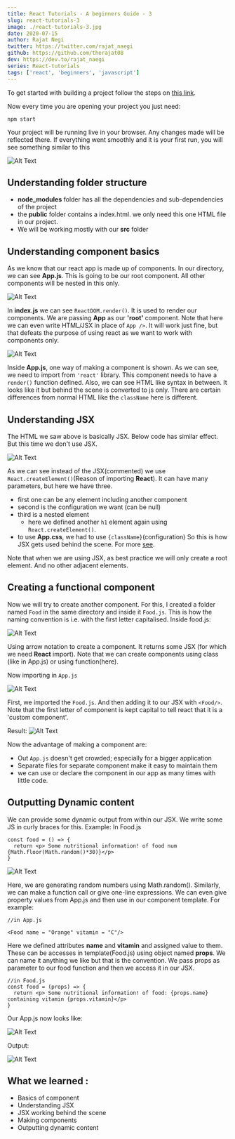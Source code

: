 ```yaml
---
title: React Tutorials - A beginners Guide - 3
slug: react-tutorials-3
image: ./react-tutorials-3.jpg
date: 2020-07-15
author: Rajat Negi
twitter: https://twitter.com/rajat_naegi
github: https://github.com/therajat08
dev: https://dev.to/rajat_naegi
series: React-tutorials
tags: ['react', 'beginners', 'javascript']
---
```


To get started with building a project follow the steps on [this link](https://github.com/facebook/create-react-app).
 
Now every time you are opening your project you just need:

<div className={styles.code__block}>

```
npm start
```

</div>

Your project will be running live in your browser. Any changes made will be reflected there.
If everything went smoothly and it is your first run, you will see something similar to this
 
![Alt Text](https://ik.imagekit.io/thewebdev/React-Tutorials/3/1_cl70wWlgL.gif)
 
## Understanding folder structure
 
 - **node_modules** folder has all the dependencies and sub-dependencies of the project
 - the **public** folder contains a index.html. we only need this one HTML file in our project.
 - We will be working mostly with our **src** folder
 
## Understanding component basics
As we know that our react app is made up of components. In our directory, we can see **App.js**. This is going to be our root component. All other components will be nested in this only.
 
![Alt Text](https://ik.imagekit.io/thewebdev/React-Tutorials/3/2_Xfev5kFIt.png)
 
In **index.js** we can see `ReactDOM.render()`. It is used to render our components. We are passing **App** as our **'root'** component. Note that here we can even write HTML/JSX in place of `App />`. It will work just fine, but that defeats the purpose of using react as we want to work with components only.
 
![Alt Text](https://ik.imagekit.io/thewebdev/React-Tutorials/3/3_d3WIOyk3-.png)
 
Inside **App.js**, one way of making a component is shown. As we can see, we need to import from `'react'` library. This component needs to have a `render()` function defined. Also, we can see HTML like syntax in between. It looks like it but behind the scene is converted to js only. There are certain differences from normal HTML like the `className` here is different.  
 
## Understanding JSX
 
The HTML we saw above is basically JSX. Below code has similar effect. But this time we don't use JSX.
 
![Alt Text](https://ik.imagekit.io/thewebdev/React-Tutorials/3/4_UbfngL6YS.png)
 
As we can see instead of the JSX(commented) we use `React.createElement()`(Reason of importing **React**). It can have many parameters, but here we have three.
 - first one can be any element including another component
 - second is the configuration we want (can be null)
 - third is a nested element
    - here we defined another `h1` element again using `React.createElement()`.
 - to use **App.css**, we had to use `{className}`(configuration)
So this is how JSX gets used behind the scene. For more [see](https://reactjs.org/docs/react-api.html#createelement).
 
Note that when we are using JSX, as best practice we will only create a root element. And no other adjacent elements.
 
## Creating a functional component
 
Now we will try to create another component. For this, I created a folder named `Food` in the same directory and inside it `Food.js`. This is how the naming convention is i.e. with the first letter capitalised. Inside food.js:
 
![Alt Text](https://ik.imagekit.io/thewebdev/React-Tutorials/3/5_plc-RQMy_M.png)
 
Using arrow notation to create a component. It returns some JSX (for which we need **React** import). Note that we can create components using class (like in App.js) or using function(here).
 
Now importing in `App.js`
 
![Alt Text](https://ik.imagekit.io/thewebdev/React-Tutorials/3/6_eSyMzUiI3A.png)
 
First, we imported the `Food.js`. And then adding it to our JSX with `<Food/>`. Note that the first letter of component is kept capital to tell react that it is a 'custom component'.
 
Result:
![Alt Text](https://ik.imagekit.io/thewebdev/React-Tutorials/3/7_Xt86tUaO4b.png)
 
Now the advantage of making a component are:
  - Out `App.js` doesn't get crowded; especially for a bigger application
  - Separate files for separate component make it easy to maintain them
  - we can use or declare the component in our app as many times with little code.
 
## Outputting Dynamic content
 
We can provide some dynamic output from within our JSX. We write some JS in curly braces for this. Example:
In Food.js

<div className={styles.code__block}>

```
const food = () => {
  return <p> Some nutritional information! of food num {Math.floor(Math.random()*30)}</p>
}
```

</div>

![Alt Text](https://ik.imagekit.io/thewebdev/React-Tutorials/3/8_8Ihi0_r4fi.png)
 
Here, we are generating random numbers using Math.random(). Similarly, we can make a function call or give one-line expressions.
We can even give property values from App.js and then use in our component template. For example:

<div className={styles.code__block}>

```
//in App.js

<Food name = "Orange" vitamin = "C"/>
```

</div>

Here we defined attributes **name** and **vitamin** and assigned value to them. These can be accesses in template(Food.js) using object named **props**. We can name it anything we like but that is the convention. We pass props as parameter to our food function and then we access it in our JSX.

<div className={styles.code__block}>

```
//in Food.js
const food = (props) => {
  return <p> Some nutritional information! of food: {props.name} containing vitamin {props.vitamin}</p>
}

```

</div>

Our App.js now looks like:
 
![Alt Text](https://ik.imagekit.io/thewebdev/React-Tutorials/3/9_V5wYMG7rK.png)
 
Output:
 
![Alt Text](https://ik.imagekit.io/thewebdev/React-Tutorials/3/10_ptrOPa2FG.png)
 
## What we learned :
  - Basics of component
  - Understanding JSX
  - JSX working behind the scene
  - Making components
  - Outputting dynamic content